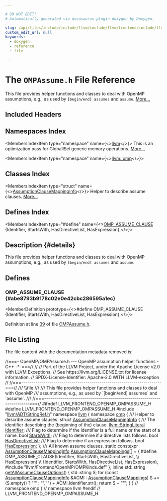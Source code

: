 ```yaml
---

# DO NOT EDIT!
# Automatically generated via docusaurus-plugin-doxygen by Doxygen.

slug: /api/files/include/include/llvm/include/llvm/frontend/include/llvm/frontend/openmp/ompassume-h
custom_edit_url: null
keywords:
  - doxygen
  - reference
  - file

---
```





# The `OMPAssume.h` File Reference

<DoxygenPage pluginConfig={pluginConfig}>

This file provides helper functions and classes to deal with OpenMP assumptions, e.g., as used by <code>&#91;begin/end&#93; assumes</code> and <code>assume</code>. <a href="#details">More...</a>

## Included Headers

<IncludesList>
<IncludesListItem
  filePath="llvm/ADT/StringRef.h"
  permalink="/docs/api/files/include/include/llvm/include/llvm/adt/stringref-h"
  isLocal="true" />
<IncludesListItem
  filePath="llvm/Frontend/OpenMP/OMPKinds.def"
  permalink=""
  isLocal="true" />
</IncludesList>

## Namespaces Index

<MembersIndex>

<MembersIndexItem
  type="namespace"
  name={<><a href="/docs/api/namespaces/llvm">llvm</a></>}>
This is an optimization pass for GlobalISel generic memory operations. <a href="/docs/api/namespaces/llvm/#details">More...</a>
</MembersIndexItem>

<MembersIndexItem
  type="namespace"
  name={<><a href="/docs/api/namespaces/llvm/omp">llvm::omp</a></>}>
</MembersIndexItem>

</MembersIndex>

## Classes Index

<MembersIndex>

<MembersIndexItem
  type="struct"
  name={<><a href="/docs/api/structs/llvm/omp/assumptionclausemappinginfo">AssumptionClauseMappingInfo</a></>}>
Helper to describe assume clauses. <a href="/docs/api/structs/llvm/omp/assumptionclausemappinginfo/#details">More...</a>
</MembersIndexItem>

</MembersIndex>

## Defines Index

<MembersIndex>

<MembersIndexItem
  type="#define"
  name={<><a href="#abe8793b9178c02e0e42cbc286595a1ec">OMP&#95;ASSUME&#95;CLAUSE</a>&nbsp;&nbsp;&nbsp;  &#123;Identifier, StartsWith, HasDirectiveList, HasExpression&#125;,</>}>
</MembersIndexItem>

</MembersIndex>

## Description {#details}

This file provides helper functions and classes to deal with OpenMP assumptions, e.g., as used by <code>&#91;begin/end&#93; assumes</code> and <code>assume</code>.

<SectionDefinition>

## Defines

### OMP&#95;ASSUME&#95;CLAUSE {#abe8793b9178c02e0e42cbc286595a1ec}

<MemberDefinition
  prototype={<>#define OMP&#95;ASSUME&#95;CLAUSE&nbsp;&nbsp;&nbsp;  &#123;Identifier, StartsWith, HasDirectiveList, HasExpression&#125;,</>}>

Definition at line <a href="#l00039">39</a> of file <a href="/docs/api/files/include/include/llvm/include/llvm/frontend/include/llvm/frontend/openmp/ompassume-h">OMPAssume.h</a>.
</MemberDefinition>

</SectionDefinition>

## File Listing

The file content with the documentation metadata removed is:

<ProgramListing>

<Link id="l00001" /><CodeLine lineNumber="1"><Highlight kind="comment">//===- OpenMP/OMPAssume.h --- OpenMP assumption helper functions  - C++ -&#42;-===//</Highlight><Highlight kind="normal"></Highlight></CodeLine>
<Link id="l00002" /><CodeLine lineNumber="2"><Highlight kind="normal"></Highlight><Highlight kind="comment">//</Highlight><Highlight kind="normal"></Highlight></CodeLine>
<Link id="l00003" /><CodeLine lineNumber="3"><Highlight kind="normal"></Highlight><Highlight kind="comment">// Part of the LLVM Project, under the Apache License v2.0 with LLVM Exceptions.</Highlight><Highlight kind="normal"></Highlight></CodeLine>
<Link id="l00004" /><CodeLine lineNumber="4"><Highlight kind="normal"></Highlight><Highlight kind="comment">// See https://llvm.org/LICENSE.txt for license information.</Highlight><Highlight kind="normal"></Highlight></CodeLine>
<Link id="l00005" /><CodeLine lineNumber="5"><Highlight kind="normal"></Highlight><Highlight kind="comment">// SPDX-License-Identifier: Apache-2.0 WITH LLVM-exception</Highlight><Highlight kind="normal"></Highlight></CodeLine>
<Link id="l00006" /><CodeLine lineNumber="6"><Highlight kind="normal"></Highlight><Highlight kind="comment">//</Highlight><Highlight kind="normal"></Highlight></CodeLine>
<Link id="l00007" /><CodeLine lineNumber="7"><Highlight kind="normal"></Highlight><Highlight kind="comment">//===----------------------------------------------------------------------===//</Highlight><Highlight kind="comment"></Highlight></CodeLine>
<Link id="l00008" /><CodeLine lineNumber="8"><Highlight kind="comment">/// \\file</Highlight></CodeLine>
<Link id="l00009" /><CodeLine lineNumber="9"><Highlight kind="comment">///</Highlight></CodeLine>
<Link id="l00010" /><CodeLine lineNumber="10"><Highlight kind="comment">/// This file provides helper functions and classes to deal with OpenMP</Highlight></CodeLine>
<Link id="l00011" /><CodeLine lineNumber="11"><Highlight kind="comment">/// assumptions, e.g., as used by &#96;&#91;begin/end&#93; assumes&#96; and &#96;assume&#96;.</Highlight></CodeLine>
<Link id="l00012" /><CodeLine lineNumber="12"><Highlight kind="comment">///</Highlight><Highlight kind="normal"></Highlight></CodeLine>
<Link id="l00013" /><CodeLine lineNumber="13"><Highlight kind="normal"></Highlight><Highlight kind="comment">//===----------------------------------------------------------------------===//</Highlight><Highlight kind="normal"></Highlight></CodeLine>
<Link id="l00014" /><CodeLine lineNumber="14"><Highlight kind="normal"></Highlight></CodeLine>
<Link id="l00015" /><CodeLine lineNumber="15"><Highlight kind="normal"></Highlight><Highlight kind="preprocessor">#ifndef LLVM&#95;FRONTEND&#95;OPENMP&#95;OMPASSUME&#95;H</Highlight><Highlight kind="normal"></Highlight></CodeLine>
<Link id="l00016" /><CodeLine lineNumber="16"><Highlight kind="normal"></Highlight><Highlight kind="preprocessor">#define LLVM&#95;FRONTEND&#95;OPENMP&#95;OMPASSUME&#95;H</Highlight><Highlight kind="normal"></Highlight></CodeLine>
<Link id="l00017" /><CodeLine lineNumber="17"><Highlight kind="normal"></Highlight></CodeLine>
<Link id="l00018" /><CodeLine lineNumber="18"><Highlight kind="normal"></Highlight><Highlight kind="preprocessor">#include &quot;<a href="/docs/api/files/include/include/llvm/include/llvm/adt/stringref-h">llvm/ADT/StringRef.h</a>&quot;</Highlight><Highlight kind="normal"></Highlight></CodeLine>
<Link id="l00019" /><CodeLine lineNumber="19"><Highlight kind="normal"></Highlight></CodeLine>
<Link id="l00020" /><CodeLine lineNumber="20"><Highlight kind="normal"></Highlight><Highlight kind="keyword">namespace </Highlight><Highlight kind="normal"><a href="/docs/api/namespaces/llvm">llvm</a> &#123;</Highlight></CodeLine>
<Link id="l00021" /><CodeLine lineNumber="21"><Highlight kind="normal"></Highlight></CodeLine>
<Link id="l00022" /><CodeLine lineNumber="22"><Highlight kind="normal"></Highlight><Highlight kind="keyword">namespace </Highlight><Highlight kind="normal"><a href="/docs/api/namespaces/llvm/omp">omp</a> &#123;</Highlight></CodeLine>
<Link id="l00023" /><CodeLine lineNumber="23"><Highlight kind="normal"></Highlight><Highlight kind="comment"></Highlight></CodeLine>
<Link id="l00024" /><CodeLine lineNumber="24"><Highlight kind="comment">/// Helper to describe assume clauses.</Highlight><Highlight kind="normal"></Highlight></CodeLine>
<Link id="l00025" /><CodeLine lineNumber="25" lineLink="/docs/api/structs/llvm/omp/assumptionclausemappinginfo"><Highlight kind="normal"></Highlight><Highlight kind="keyword">struct </Highlight><Highlight kind="normal"><a href="/docs/api/structs/llvm/omp/assumptionclausemappinginfo">AssumptionClauseMappingInfo</a> &#123;</Highlight><Highlight kind="comment"></Highlight></CodeLine>
<Link id="l00026" /><CodeLine lineNumber="26"><Highlight kind="comment">  /// The identifier describing the (beginning of the) clause.</Highlight><Highlight kind="normal"></Highlight></CodeLine>
<Link id="l00027" /><CodeLine lineNumber="27" lineLink="/docs/api/structs/llvm/omp/assumptionclausemappinginfo/#a5c3e627c29b05e588c79f75a3dbdbb52"><Highlight kind="normal">  <a href="/docs/api/classes/llvm/stringliteral">llvm::StringLiteral</a> <a href="/docs/api/structs/llvm/omp/assumptionclausemappinginfo/#a5c3e627c29b05e588c79f75a3dbdbb52">Identifier</a>;</Highlight><Highlight kind="comment"></Highlight></CodeLine>
<Link id="l00028" /><CodeLine lineNumber="28"><Highlight kind="comment">  /// Flag to determine if the identifier is a full name or the start of a name.</Highlight><Highlight kind="normal"></Highlight></CodeLine>
<Link id="l00029" /><CodeLine lineNumber="29" lineLink="/docs/api/structs/llvm/omp/assumptionclausemappinginfo/#a53e94194172fcca4059145acbba17cdd"><Highlight kind="normal">  </Highlight><Highlight kind="keywordtype">bool</Highlight><Highlight kind="normal"> <a href="/docs/api/structs/llvm/omp/assumptionclausemappinginfo/#a53e94194172fcca4059145acbba17cdd">StartsWith</a>;</Highlight><Highlight kind="comment"></Highlight></CodeLine>
<Link id="l00030" /><CodeLine lineNumber="30"><Highlight kind="comment">  /// Flag to determine if a directive lists follows.</Highlight><Highlight kind="normal"></Highlight></CodeLine>
<Link id="l00031" /><CodeLine lineNumber="31" lineLink="/docs/api/structs/llvm/omp/assumptionclausemappinginfo/#a2a1d5054a42e2a89f72a7ed84c1aa3f8"><Highlight kind="normal">  </Highlight><Highlight kind="keywordtype">bool</Highlight><Highlight kind="normal"> <a href="/docs/api/structs/llvm/omp/assumptionclausemappinginfo/#a2a1d5054a42e2a89f72a7ed84c1aa3f8">HasDirectiveList</a>;</Highlight><Highlight kind="comment"></Highlight></CodeLine>
<Link id="l00032" /><CodeLine lineNumber="32"><Highlight kind="comment">  /// Flag to determine if an expression follows.</Highlight><Highlight kind="normal"></Highlight></CodeLine>
<Link id="l00033" /><CodeLine lineNumber="33" lineLink="/docs/api/structs/llvm/omp/assumptionclausemappinginfo/#ab98a86a0066b2ccff38a6aeb90adc4b4"><Highlight kind="normal">  </Highlight><Highlight kind="keywordtype">bool</Highlight><Highlight kind="normal"> <a href="/docs/api/structs/llvm/omp/assumptionclausemappinginfo/#ab98a86a0066b2ccff38a6aeb90adc4b4">HasExpression</a>;</Highlight></CodeLine>
<Link id="l00034" /><CodeLine lineNumber="34"><Highlight kind="normal">&#125;;</Highlight></CodeLine>
<Link id="l00035" /><CodeLine lineNumber="35"><Highlight kind="normal"></Highlight><Highlight kind="comment"></Highlight></CodeLine>
<Link id="l00036" /><CodeLine lineNumber="36"><Highlight kind="comment">/// All known assume clauses.</Highlight><Highlight kind="normal"></Highlight></CodeLine>
<Link id="l00037" /><CodeLine lineNumber="37" lineLink="/docs/api/namespaces/llvm/omp/#ad0b1d3bf5e80bea8b3b6180586e1c96b"><Highlight kind="normal"></Highlight><Highlight kind="keyword">static</Highlight><Highlight kind="normal"> </Highlight><Highlight kind="keyword">constexpr</Highlight><Highlight kind="normal"> <a href="/docs/api/structs/llvm/omp/assumptionclausemappinginfo">AssumptionClauseMappingInfo</a> <a href="/docs/api/namespaces/llvm/omp/#ad0b1d3bf5e80bea8b3b6180586e1c96b">AssumptionClauseMappings</a>&#91;&#93; = &#123;</Highlight></CodeLine>
<Link id="l00038" /><CodeLine lineNumber="38"><Highlight kind="normal"></Highlight><Highlight kind="preprocessor">#define OMP&#95;ASSUME&#95;CLAUSE(Identifier, StartsWith, HasDirectiveList,            \\</Highlight></CodeLine>
<Link id="l00039" /><CodeLine lineNumber="39"><Highlight kind="preprocessor">                          HasExpression)                                       \\</Highlight></CodeLine>
<Link id="l00040" /><CodeLine lineNumber="40"><Highlight kind="preprocessor">  &#123;Identifier, StartsWith, HasDirectiveList, HasExpression&#125;,</Highlight><Highlight kind="normal"></Highlight></CodeLine>
<Link id="l00041" /><CodeLine lineNumber="41"><Highlight kind="normal"></Highlight><Highlight kind="preprocessor">#include &quot;llvm/Frontend/OpenMP/OMPKinds.def&quot;</Highlight><Highlight kind="normal"></Highlight></CodeLine>
<Link id="l00042" /><CodeLine lineNumber="42"><Highlight kind="normal">&#125;;</Highlight></CodeLine>
<Link id="l00043" /><CodeLine lineNumber="43"><Highlight kind="normal"></Highlight></CodeLine>
<Link id="l00044" /><CodeLine lineNumber="44" lineLink="/docs/api/namespaces/llvm/omp/#ae88215d4ed5233e9eb893fded3634787"><Highlight kind="normal"></Highlight><Highlight kind="keyword">inline</Highlight><Highlight kind="normal"> std::string <a href="/docs/api/namespaces/llvm/omp/#ae88215d4ed5233e9eb893fded3634787">getAllAssumeClauseOptions</a>() &#123;</Highlight></CodeLine>
<Link id="l00045" /><CodeLine lineNumber="45"><Highlight kind="normal">  std::string S;</Highlight></CodeLine>
<Link id="l00046" /><CodeLine lineNumber="46"><Highlight kind="normal">  </Highlight><Highlight kind="keywordflow">for</Highlight><Highlight kind="normal"> (</Highlight><Highlight kind="keyword">const</Highlight><Highlight kind="normal"> <a href="/docs/api/structs/llvm/omp/assumptionclausemappinginfo">AssumptionClauseMappingInfo</a> &amp;ACMI : <a href="/docs/api/namespaces/llvm/omp/#ad0b1d3bf5e80bea8b3b6180586e1c96b">AssumptionClauseMappings</a>)</Highlight></CodeLine>
<Link id="l00047" /><CodeLine lineNumber="47"><Highlight kind="normal">    S += (S.empty() ? </Highlight><Highlight kind="stringliteral">&quot;&#39;&quot;</Highlight><Highlight kind="normal"> : </Highlight><Highlight kind="stringliteral">&quot;&#39;, &#39;&quot;</Highlight><Highlight kind="normal">) + ACMI.Identifier.str();</Highlight></CodeLine>
<Link id="l00048" /><CodeLine lineNumber="48"><Highlight kind="normal">  </Highlight><Highlight kind="keywordflow">return</Highlight><Highlight kind="normal"> S + </Highlight><Highlight kind="stringliteral">&quot;&#39;&quot;</Highlight><Highlight kind="normal">;</Highlight></CodeLine>
<Link id="l00049" /><CodeLine lineNumber="49"><Highlight kind="normal">&#125;</Highlight></CodeLine>
<Link id="l00050" /><CodeLine lineNumber="50"><Highlight kind="normal"></Highlight></CodeLine>
<Link id="l00051" /><CodeLine lineNumber="51"><Highlight kind="normal">&#125; </Highlight><Highlight kind="comment">// namespace omp</Highlight><Highlight kind="normal"></Highlight></CodeLine>
<Link id="l00052" /><CodeLine lineNumber="52"><Highlight kind="normal"></Highlight></CodeLine>
<Link id="l00053" /><CodeLine lineNumber="53"><Highlight kind="normal">&#125; </Highlight><Highlight kind="comment">// namespace llvm</Highlight><Highlight kind="normal"></Highlight></CodeLine>
<Link id="l00054" /><CodeLine lineNumber="54"><Highlight kind="normal"></Highlight></CodeLine>
<Link id="l00055" /><CodeLine lineNumber="55"><Highlight kind="normal"></Highlight><Highlight kind="preprocessor">#endif </Highlight><Highlight kind="comment">// LLVM&#95;FRONTEND&#95;OPENMP&#95;OMPASSUME&#95;H</Highlight><Highlight kind="normal"></Highlight></CodeLine>

</ProgramListing>

</DoxygenPage>
